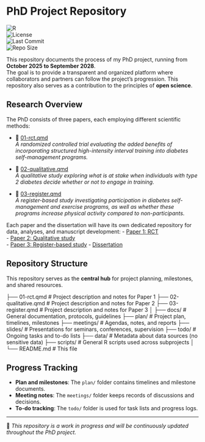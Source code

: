 # PhD Project Repository

![R](https://img.shields.io/badge/R-4.4.1-blue)  
![License](https://img.shields.io/badge/license-MIT-green)  
![Last Commit](https://img.shields.io/github/last-commit/Jonasmunkjensen/phd)  
![Repo Size](https://img.shields.io/github/repo-size/Jonasmunkjensen/phd)  

This repository documents the process of my PhD project, running from **October 2025 to September 2028**.  
The goal is to provide a transparent and organized platform where collaborators and partners can follow the project’s progression. This repository also serves as a contribution to the principles of **open science**.

## Research Overview

The PhD consists of three papers, each employing different scientific methods:

- 📄 [01-rct.qmd](01-rct.qmd)  
  *A randomized controlled trial evaluating the added benefits of incorporating structured high-intensity interval training into diabetes self-management programs.*  

- 📄 [02-qualitative.qmd](02-qualitative.qmd)  
  *A qualitative study exploring what is at stake when individuals with type 2 diabetes decide whether or not to engage in training.*  

- 📄 [03-register.qmd](03-register.qmd)  
  *A register-based study investigating participation in diabetes self-management and exercise programs, as well as whether these programs increase physical activity compared to non-participants.*  

Each paper and the dissertation will have its own dedicated repository for data, analyses, and manuscript development:
- [Paper 1: RCT](https://github.com/Jonasmunkjensen/paper1)  
- [Paper 2: Qualitative study](https://github.com/Jonasmunkjensen/paper2)  
- [Paper 3: Register-based study](https://github.com/Jonasmunkjensen/paper3)
- [Dissertation](https://github.com/Jonasmunkjensen/dissertation)

## Repository Structure

This repository serves as the **central hub** for project planning, milestones, and shared resources.  

├── 01-rct.qmd             # Project description and notes for Paper 1
├── 02-qualitative.qmd     # Project description and notes for Paper 2
├── 03-register.qmd        # Project description and notes for Paper 3
│
├── docs/                  # General documentation, protocols, guidelines
├── plan/                  # Project plan, timelines, milestones
├── meetings/              # Agendas, notes, and reports
├── slides/                # Presentations for seminars, conferences, supervision
├── todo/                  # Ongoing tasks and to-do lists
├── data/                  # Metadata about data sources (no sensitive data)
├── scripts/               # General R scripts used across subprojects
│
└── README.md              # This file

## Progress Tracking

- **Plan and milestones**: The `plan/` folder contains timelines and milestone documents.  
- **Meeting notes**: The `meetings/` folder keeps records of discussions and decisions.  
- **To-do tracking**: The `todo/` folder is used for task lists and progress logs.  

---

📌 *This repository is a work in progress and will be continuously updated throughout the PhD project.*

